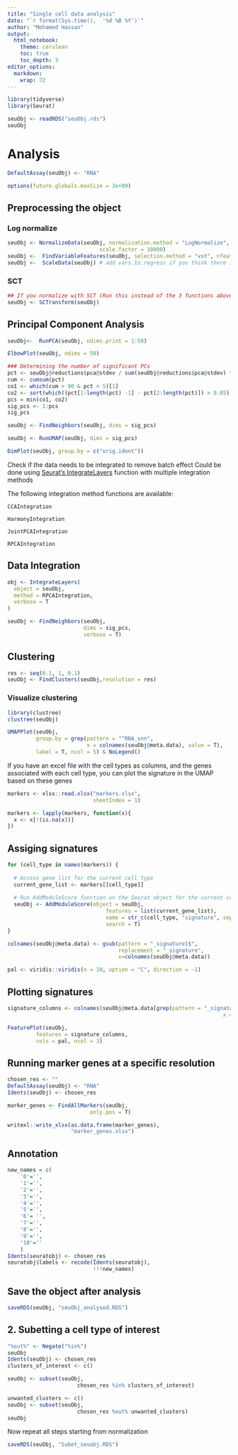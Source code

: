```yaml
---
title: "Single cell data analysis"
date: "`r format(Sys.time(),  '%d %B %Y')`"
author: "Mohamed Hassan"
output: 
  html_notebook:
    theme: cerulean
    toc: true
    toc_depth: 3
editor_options: 
  markdown: 
    wrap: 72
---
```




```r
library(tidyverse)
library(Seurat)
```


```r
seuObj <- readRDS("seuObj.rds")
seuObj
```


################################################################################
################################################################################

# Analysis

```r
DefaultAssay(seuObj) <- "RNA"
```

```r
options(future.globals.maxSize = 3e+09)
```


## Preprocessing the object
### Log normalize
```r
seuObj <- NormalizeData(seuObj, normalization.method = "LogNormalize", 
                             scale.factor = 10000)
seuObj <-  FindVariableFeatures(seuObj, selection.method = "vst", nfeatures = 2000)
seuObj <-  ScaleData(seuObj) # add vars.to.regress if you think there is a need for
```

### SCT
```r
## If you normalize with SCT (Run this instead of the 3 functions above)
seuObj <- SCTransform(seuObj)
```

## Principal Component Analysis
```r
seuObj<-  RunPCA(seuObj, ndims.print = 1:50)
```



```r
ElbowPlot(seuObj, ndims = 50)
```


```r
### Determining the number of significant PCs
pct <- seuObj@reductions$pca@stdev / sum(seuObj@reductions$pca@stdev) * 100
cum <- cumsum(pct)
co1 <- which(cum > 90 & pct < 5)[1]
co2 <- sort(which((pct[1:length(pct) -1] - pct[2:length(pct)]) > 0.05), decreasing = T)[1] + 1
pcs = min(co1, co2)
sig_pcs <- 1:pcs
sig_pcs
```


```r
seuObj <- FindNeighbors(seuObj, dims = sig_pcs)
```

```r
seuObj <- RunUMAP(seuObj, dims = sig_pcs)
```

```r
DimPlot(seuObj, group.by = c("orig.ident"))
```

Check if the data needs to be integrated to remove batch effect
Could be done using [Seurat's IntegrateLayers](https://satijalab.org/seurat/reference/integratelayers) function with multiple integration methods 

The following integration method functions are available:

    CCAIntegration

    HarmonyIntegration

    JointPCAIntegration

    RPCAIntegration


## Data Integration
```r
obj <- IntegrateLayers(
  object = seuObj,
  method = RPCAIntegration,
  verbose = T
)
```


```r
seuObj <- FindNeighbors(seuObj,
                        dims = sig_pcs,
                        verbose = T)
```

## Clustering
```r
res <- seq(0.1, 1, 0.1)
seuObj <- FindClusters(seuObj,resolution = res)
```

### Visualize clustering
```r
library(clustree)
clustree(seuObj)
```


```r
UMAPPlot(seuObj, 
         group.by = grep(pattern = "^RNA_snn", 
                         x = colnames(seuObj@meta.data), value = T), 
         label = T, ncol = 5) & NoLegend()
```


If you have an excel file with the cell types as columns, and the genes associated with each cell type, you can plot the signature in the UMAP based on these genes

```r
markers <- xlsx::read.xlsx("markers.xlsx", 
                           sheetIndex = 1)

markers <- lapply(markers, function(x){
  x <- x[!(is.na(x))]
})
```



## Assiging signatures
```r
for (cell_type in names(markers)) {
  
  # Access gene list for the current cell type
  current_gene_list <- markers[[cell_type]]
  
  # Run AddModuleScore function on the Seurat object for the current cell type's gene list
  seuObj <- AddModuleScore(object = seuObj,
                               features = list(current_gene_list),
                               name = str_c(cell_type, "signature", sep = "_"),
                               search = T)
}
```


```r
colnames(seuObj@meta.data) <- gsub(pattern = "_signature1$",
                                   replacement = "_signature", 
                                   x=colnames(seuObj@meta.data))
```

```r
pal <- viridis::viridis(n = 10, option = "C", direction = -1)
```


## Plotting signatures
```r
signature_columns <- colnames(seuObj@meta.data[grep(pattern = "_signature$",
                                                                    x = colnames(seuObj@meta.data))])

FeaturePlot(seuObj, 
         features = signature_columns,
         cols = pal, ncol = 3)
```

## Running marker genes at a specific resolution
```r
chosen_res <- ""
DefaultAssay(seuObj) <- "RNA"
Idents(seuObj) <- chosen_res

marker_genes <- FindAllMarkers(seuObj,
                          only.pos = T)

writexl::write_xlsx(as.data.frame(marker_genes),
                    "marker_genes.xlsx")
```

## Annotation
```r
new_names = c(
    '0'='',
    '1'='',
    '2'='',
    '3'='',
    '4'='',
    '5'='',
    '6'= '',
    '7'='',
    '8'='',
    '9'='',
    '10'=''
    )
Idents(seuratobj) <- chosen_res
seuratobj$labels <- recode(Idents(seuratobj),
                           !!!new_names)
```

## Save the object after analysis

```r
saveRDS(seuObj, "seuObj_analysed.RDS")
```



## 2. Subetting a cell type of interest
```r
"%out%" <- Negate("%in%")
seuObj
Idents(seuObj) <- chosen_res
clusters_of_interest <- c()

seuObj <- subset(seuObj, 
                      chosen_res %in% clusters_of_interest)

unwanted_clusters <- c()
seuObj <- subset(seuObj, 
                      chosen_res %out% unwanted_clusters)
seuObj
```

Now repeat all steps starting from normalization

```r
saveRDS(seuObj, "Subet_seuobj.RDS")
```


